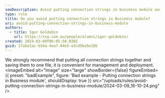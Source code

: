 ```yaml
---
seoDescription: Avoid putting connection strings in business module and instead consolidate them into a single file for easier management and deployment.
type: rule
title: Do you avoid putting connection strings in Business module?
uri: avoid-putting-connection-strings-in-business-module
authors:
  - title: Igor Goldobin
    url: https://ssw.com.au/people/alumni/igor-goldobin/
created: 2024-03-09T06:05:50.030Z
guid: 27abe1ac-b34a-4ea7-94e5-a3cd5ba5e10b
---
```


We strongly recommend that putting all connection strings together and saving them to one file, it is convenient for management and deployment.
<imageEmbed
  alt="Image"
  size="large"
  showBorder={false}
  figureEmbed={{
    preset: "badExample",
    figure: 'Bad example - Putting connection strings in Business module',
    shouldDisplay: true
  }}
  src="/uploads/rules/avoid-putting-connection-strings-in-business-module/2024-03-09_16-10-24.png"
/>